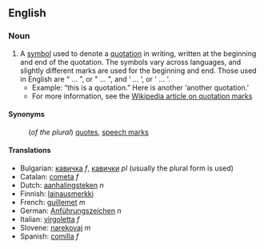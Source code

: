 ==English=={{Punctuation marks}}

===Noun===
#A [[symbol]] used to denote a [[quotation]] in writing, written at the beginning and end of the quotation. The symbols vary across languages, and slightly different marks are used for the beginning and end.  Those used in English are &#8220; ... &#8221;, or " ... ", and &#8216; ... &#8217;, or ' ... '.
#*Example: &#8220;this is a quotation.&#8221; Here is another &#8216;another quotation.&#8217;
#*For more information, see the [[wikipedia:en:Quotation_mark|Wikipedia article on quotation marks]]

====Synonyms====
:(''of the plural'') [[quotes]], [[speech marks]]

====Translations====
*Bulgarian: [[кавичка]] ''f'', [[кавички]] ''pl'' (usually the plural form is  used)
*Catalan: [[cometa]] ''f''
*Dutch: [[aanhalingsteken]] ''n''
*Finnish: [[lainausmerkki]]
*French: [[guillemet]] ''m''
*German: [[Anführungszeichen]] ''n''
*Italian: [[virgoletta]] ''f''
*Slovene: [[narekovaj]] ''m''
*Spanish: [[comilla]] ''f''